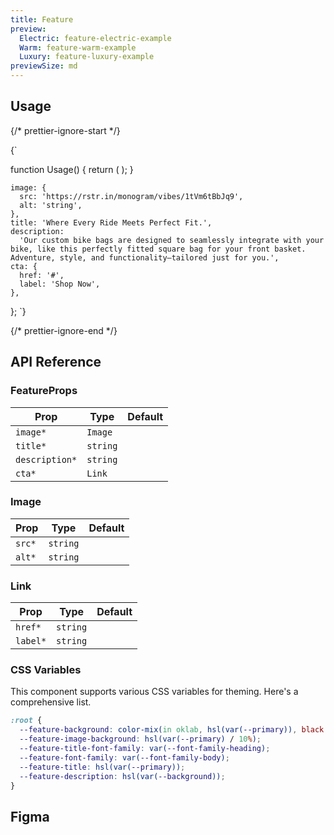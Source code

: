 ```yaml
---
title: Feature
preview:
  Electric: feature-electric-example
  Warm: feature-warm-example
  Luxury: feature-luxury-example
previewSize: md
---
```


## Usage

{/* prettier-ignore-start */}

<CodeBlock lang="ts">{`

function Usage() {
    return (
      <Feature
          cta={feature.cta}
          description={feature.description}
          image={feature.image}
          title={feature.title}
      />
    );
}

    image: {
      src: 'https://rstr.in/monogram/vibes/1tVm6tBbJq9',
      alt: 'string',
    },
    title: 'Where Every Ride Meets Perfect Fit.',
    description:
      'Our custom bike bags are designed to seamlessly integrate with your bike, like this perfectly fitted square bag for your front basket. Adventure, style, and functionality—tailored just for you.',
    cta: {
      href: '#',
      label: 'Shop Now',
    },
};
`}
</CodeBlock>

{/* prettier-ignore-end */}

## API Reference

### FeatureProps

| Prop           | Type                                         | Default |
| -------------- | -------------------------------------------- | ------- |
| `image*`       | `Image` <Tooltip content="See Image below"/> |         |
| `title*`       | `string`                                     |         |
| `description*` | `string`                                     |         |
| `cta*`         | `Link` <Tooltip content="See Link below"/>   |         |

### Image

| Prop   | Type     | Default |
| ------ | -------- | ------- |
| `src*` | `string` |         |
| `alt*` | `string` |         |

### Link

| Prop     | Type     | Default |
| -------- | -------- | ------- |
| `href*`  | `string` |         |
| `label*` | `string` |         |

### CSS Variables

This component supports various CSS variables for theming. Here's a comprehensive list.

```css
:root {
  --feature-background: color-mix(in oklab, hsl(var(--primary)), black 75%);
  --feature-image-background: hsl(var(--primary) / 10%);
  --feature-title-font-family: var(--font-family-heading);
  --feature-font-family: var(--font-family-body);
  --feature-title: hsl(var(--primary));
  --feature-description: hsl(var(--background));
}
```

## Figma

<Figma url="https://www.figma.com/design/GAKpWYdZ0ZVOSFtNPHliJM/Soul-Vibe?node-id=2275-42374" />
